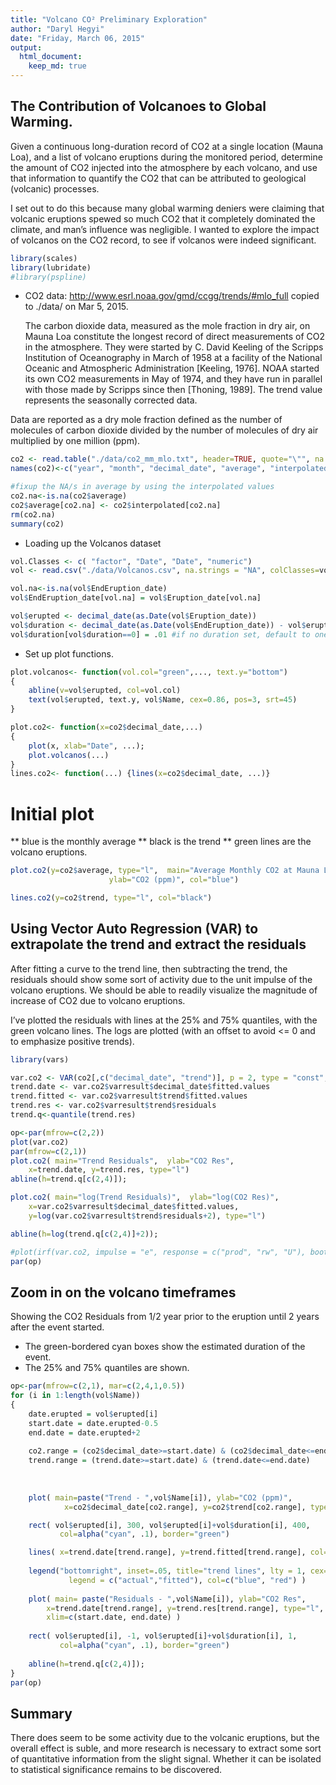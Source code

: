 ```yaml
---
title: "Volcano CO² Preliminary Exploration"
author: "Daryl Hegyi"
date: "Friday, March 06, 2015"
output: 
  html_document:
    keep_md: true
---
```

## The Contribution of Volcanoes to Global Warming.
Given a continuous long-duration record of CO2 at a single location (Mauna Loa), and a list of volcano eruptions during the monitored period, determine the amount of CO2 injected into the atmosphere by each volcano, and use that information to quantify the CO2 that can be attributed to geological (volcanic) processes.

I set out to do this because many global warming deniers were claiming that volcanic eruptions spewed so much CO2 that it completely dominated the climate, and man's influence was negligible.  I wanted to explore the impact of volcanos on the CO2 record, to see if volcanos were indeed significant.

```r
library(scales)
library(lubridate)
#library(pspline)
```
* CO2 data: <http://www.esrl.noaa.gov/gmd/ccgg/trends/#mlo_full> copied to ./data/ on Mar 5, 2015.

  The carbon dioxide data, measured as the mole fraction in dry air, on Mauna Loa constitute the longest record of direct measurements of CO2 in the atmosphere. They were started by C. David Keeling of the Scripps Institution of Oceanography in March of 1958 at a facility of the National Oceanic and Atmospheric Administration [Keeling, 1976]. NOAA started its own CO2 measurements in May of 1974, and they have run in parallel with those made by Scripps since then [Thoning, 1989]. The trend value represents the seasonally corrected data.

Data are reported as a dry mole fraction defined as the number of molecules of carbon dioxide divided by the number of molecules of dry air multiplied by one million (ppm). 
```r
co2 <- read.table("./data/co2_mm_mlo.txt", header=TRUE, quote="\"", na.strings = "-99.99")
names(co2)<-c("year", "month", "decimal_date", "average", "interpolated", "trend", "numdays")

#fixup the NA/s in average by using the interpolated values
co2.na<-is.na(co2$average)
co2$average[co2.na] <- co2$interpolated[co2.na]
rm(co2.na)
summary(co2)
```

* Loading up the Volcanos dataset
```r

vol.Classes <- c( "factor", "Date", "Date", "numeric")
vol <- read.csv("./data/Volcanos.csv", na.strings = "NA", colClasses=vol.Classes)

vol.na<-is.na(vol$EndEruption_date)
vol$EndEruption_date[vol.na] = vol$Eruption_date[vol.na]

vol$erupted <- decimal_date(as.Date(vol$Eruption_date))
vol$duration <- decimal_date(as.Date(vol$EndEruption_date)) - vol$erupted
vol$duration[vol$duration==0] = .01 #if no duration set, default to one percent of a year (about 3.5 days)

```

* Set up plot functions.
```r
plot.volcanos<- function(vol.col="green",..., text.y="bottom") 
{ 
	abline(v=vol$erupted, col=vol.col)
	text(vol$erupted, text.y, vol$Name, cex=0.86, pos=3, srt=45)
}

plot.co2<- function(x=co2$decimal_date,...) 
{
	plot(x, xlab="Date", ...); 
	plot.volcanos(...)
}
lines.co2<- function(...) {lines(x=co2$decimal_date, ...)}
```
# Initial plot

** blue is the monthly average
** black is the trend
** green lines are the volcano eruptions.
```r
plot.co2(y=co2$average, type="l",  main="Average Monthly CO2 at Mauna Loa", 
					  ylab="CO2 (ppm)", col="blue")

lines.co2(y=co2$trend, type="l", col="black")

```

## Using Vector Auto Regression (VAR) to extrapolate the trend and extract the residuals
After fitting a curve to the trend line, then subtracting the trend, the residuals should show some sort of activity due to the unit impulse of the volcano eruptions.  We should be able to readily visualize the magnitude of increase of CO2 due to volcano eruptions.

I've plotted the residuals with lines at the 25% and 75% quantiles, with the green volcano lines.  The logs are plotted (with an offset to avoid <= 0 and to emphasize positive trends).
```r
library(vars)

var.co2 <- VAR(co2[,c("decimal_date", "trend")], p = 2, type = "const", )
trend.date <- var.co2$varresult$decimal_date$fitted.values
trend.fitted <- var.co2$varresult$trend$fitted.values
trend.res <- var.co2$varresult$trend$residuals
trend.q<-quantile(trend.res)

op<-par(mfrow=c(2,2))
plot(var.co2)
par(mfrow=c(2,1))
plot.co2( main="Trend Residuals",  ylab="CO2 Res",
	x=trend.date, y=trend.res, type="l")
abline(h=trend.q[c(2,4)]);

plot.co2( main="log(Trend Residuals)",  ylab="log(CO2 Res)",
	x=var.co2$varresult$decimal_date$fitted.values, 
	y=log(var.co2$varresult$trend$residuals+2), type="l")

abline(h=log(trend.q[c(2,4)]+2));

#plot(irf(var.co2, impulse = "e", response = c("prod", "rw", "U"), boot = T))
par(op)
```

## Zoom in on the volcano timeframes
Showing the CO2 Residuals from 1/2 year prior to the eruption until 2 years after the event started.

* The green-bordered cyan boxes show the estimated duration of the event.
* The 25% and 75% quantiles are shown.
```r
op<-par(mfrow=c(2,1), mar=c(2,4,1,0.5))
for (i in 1:length(vol$Name))
{
	date.erupted = vol$erupted[i]
	start.date = date.erupted-0.5
	end.date = date.erupted+2
	
	co2.range = (co2$decimal_date>=start.date) & (co2$decimal_date<=end.date)
	trend.range = (trend.date>=start.date) & (trend.date<=end.date)
	
	
	
	plot( main=paste("Trend - ",vol$Name[i]), ylab="CO2 (ppm)",
			x=co2$decimal_date[co2.range], y=co2$trend[co2.range], type="l", col="blue" )

	rect( vol$erupted[i], 300, vol$erupted[i]+vol$duration[i], 400, 
		   col=alpha("cyan", .1), border="green")

	lines( x=trend.date[trend.range], y=trend.fitted[trend.range], col="red")
	
	legend("bottomright", inset=.05, title="trend lines", lty = 1, cex=0.6,
			 legend = c("actual","fitted"), col=c("blue", "red") )
	
	plot( main= paste("Residuals - ",vol$Name[i]), ylab="CO2 Res",
		x=trend.date[trend.range], y=trend.res[trend.range], type="l",
		xlim=c(start.date, end.date) )
	
	rect( vol$erupted[i], -1, vol$erupted[i]+vol$duration[i], 1,
		   col=alpha("cyan", .1), border="green")
	
	abline(h=trend.q[c(2,4)]);
}
par(op)
```

## Summary
There does seem to be some activity due to the volcanic eruptions, but the overall effect is suble, and more research is necessary to extract some sort of quantitative information from the slight signal.  Whether it can be isolated to statistical significance remains to be discovered.
